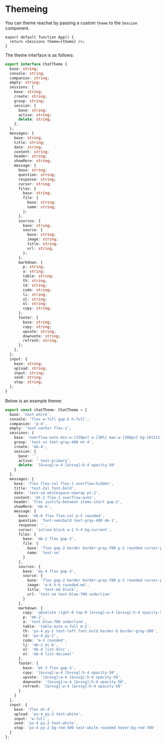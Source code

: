 # Themeing

You can theme reachat by passing a custom `theme` to the `Session` component.

```tsx
export default function App() {
  return <Sessions theme={theme} />;
}
```

The theme interface is as follows:

```ts
export interface ChatTheme {
  base: string;
  console: string;
  companion: string;
  empty: string;
  sessions: {
    base: string;
    create: string;
    group: string;
    session: {
      base: string;
      active: string;
      delete: string;
    };
  };
  messages: {
    base: string;
    title: string;
    date: string;
    content: string;
    header: string;
    showMore: string;
    message: {
      base: string;
      question: string;
      response: string;
      cursor: string;
      files: {
        base: string;
        file: {
          base: string;
          name: string;
        };
      };
      sources: {
        base: string;
        source: {
          base: string;
          image: string;
          title: string;
          url: string;
        };
      };
      markdown: {
        p: string;
        a: string;
        table: string;
        th: string;
        td: string;
        code: string;
        li: string;
        ul: string;
        ol: string;
        copy: string;
      };
      footer: {
        base: string;
        copy: string;
        upvote: string;
        downvote: string;
        refresh: string;
      };
    };
  };
  input: {
    base: string;
    upload: string;
    input: string;
    send: string;
    stop: string;
  };
}
```

Below is an example theme:

```ts
export const chatTheme: ChatTheme = {
  base: 'text-white',
  console: 'flex w-full gap-5 h-full',
  companion: 'p-4',
  empty: 'text-center flex-1',
  sessions: {
    base: 'overflow-auto min-w-[150px] w-[30%] max-w-[300px] bg-[#11111F] p-5 rounded',
    group: 'text-xs text-gray-400 mt-4',
    create: 'mb-4',
    session: {
      base: '',
      active: ' text-primary',
      delete: '[&>svg]:w-4 [&>svg]:h-4 opacity-50'
    }
  },
  messages: {
    base: 'flex flex-col flex-1 overflow-hidden',
    title: 'text-2xl font-bold',
    date: 'text-sm whitespace-nowrap pt-2',
    content: 'mt-2 flex-1 overflow-auto',
    header: 'flex justify-between items-start gap-2',
    showMore: 'mb-4',
    message: {
      base: 'mb-6 flex flex-col p-5 rounded',
      question: 'font-semibold text-gray-400 mb-1',
      response: '',
      cursor: 'inline-block w-1 h-4 bg-current',
      files: {
        base: 'mb-2 flex gap-3',
        file: {
          base: 'flex gap-2 border border-gray-700 p-2 rounded cursor-pointer',
          name: 'text-sm'
        }
      },
      sources: {
        base: 'my-4 flex gap-3',
        source: {
          base: 'flex gap-2 border border-gray-700 p-2 rounded cursor-pointer',
          image: 'w-6 h-6 rounded-md',
          title: 'text-md block',
          url: 'text-sm text-blue-700 underline'
        }
      },
      markdown: {
        copy: 'absolute right-0 top-0 [&>svg]:w-4 [&>svg]:h-4 opacity-50',
        p: 'mb-2',
        a: 'text-blue-700 underline',
        table: 'table-auto w-full m-2',
        th: 'px-4 py-2 text-left font-bold border-b border-gray-500',
        td: 'px-4 py-2',
        code: 'm-2 rounded',
        li: 'mb-2 ml-6',
        ul: 'mb-4 list-disc',
        ol: 'mb-4 list-decimal'
      },
      footer: {
        base: 'mt-3 flex gap-3',
        copy: '[&>svg]:w-4 [&>svg]:h-4 opacity-50',
        upvote: '[&>svg]:w-4 [&>svg]:h-4 opacity-50',
        downvote: '[&>svg]:w-4 [&>svg]:h-4 opacity-50',
        refresh: '[&>svg]:w-4 [&>svg]:h-4 opacity-50'
      }
    }
  },
  input: {
    base: 'flex mt-4',
    upload: 'px-4 py-2 text-white',
    input: 'w-full',
    send: 'px-4 py-2 text-white',
    stop: 'px-4 py-2 bg-red-500 text-white rounded hover:bg-red-700'
  }
};
```